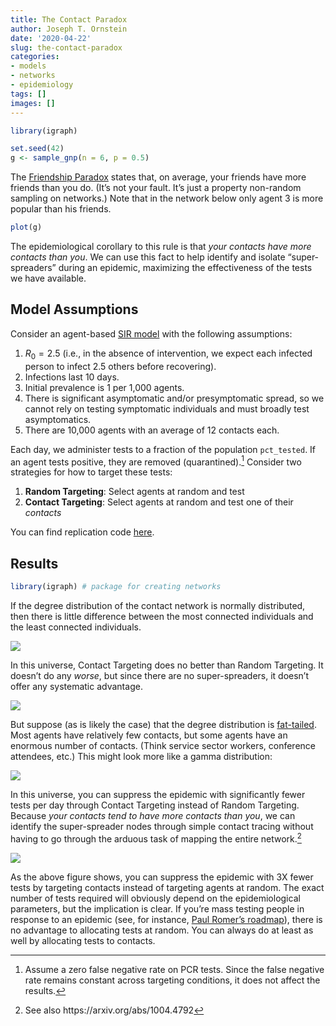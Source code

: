 ```yaml
---
title: The Contact Paradox
author: Joseph T. Ornstein
date: '2020-04-22'
slug: the-contact-paradox
categories: 
- models
- networks
- epidemiology
tags: []
images: []
---
```


<!-- --- -->

<!-- ***Attention Conservation Notice:*** *The following post describes an agent-based epidemiological model demonstrating that simple contact tracing strictly outperforms mass random testing. If you already believe this without a model, you may skip the exposition. Maybe just look at the pretty charts.* -->

<!-- --- -->

```R
library(igraph)

set.seed(42)
g <- sample_gnp(n = 6, p = 0.5)
```

The [Friendship Paradox](https://en.wikipedia.org/wiki/Friendship_paradox) states that, on average, your friends have more friends than you do. (It's not your fault. It's just a property non-random sampling on networks.) Note that in the network below only agent 3 is more popular than his friends.

```r
plot(g)
```

The epidemiological corollary to this rule is that *your contacts have more contacts than you*. We can use this fact to help identify and isolate "super-spreaders" during an epidemic, maximizing the effectiveness of the tests we have available.

## Model Assumptions

Consider an agent-based [SIR model](https://en.wikipedia.org/wiki/Compartmental_models_in_epidemiology#The_SIR_model) with the following assumptions:
 
 1. $R_0 = 2.5$ (i.e., in the absence of intervention, we expect each infected person to infect 2.5 others before recovering).
 2. Infections last 10 days.
 3. Initial prevalence is 1 per 1,000 agents.
 4. There is significant asymptomatic and/or presymptomatic spread, so we cannot rely on testing symptomatic individuals and must broadly test asymptomatics.
 5. There are 10,000 agents with an average of 12 contacts each.
 
Each day, we administer tests to a fraction of the population `pct_tested`. If an agent tests positive, they are removed (quarantined).[^false-negative-rate] Consider two strategies for how to target these tests:

 1. **Random Targeting**: Select agents at random and test
 2. **Contact Targeting**: Select agents at random and test one of their *contacts*
 
You can find replication code [here](code/sir-model.R).

## Results


```R

library(igraph) # package for creating networks

```

If the degree distribution of the contact network is normally distributed, then there is little difference between the most connected individuals and the least connected individuals. 

![](figs/normal_distribution.png)

In this universe, Contact Targeting does no better than Random Targeting. It doesn't do any *worse*, but since there are no super-spreaders, it doesn't offer any systematic advantage.

![](figs/normal_results.png)

But suppose (as is likely the case) that the degree distribution is [fat-tailed](https://en.wikipedia.org/wiki/Fat-tailed_distribution). Most agents have relatively few contacts, but some agents have an enormous number of contacts. (Think service sector workers, conference attendees, etc.) This might look more like a gamma distribution:

![](figs/gamma_distribution.png)

In this universe, you can suppress the epidemic with significantly fewer tests per day through Contact Targeting instead of Random Targeting. Because *your contacts tend to have more contacts than you*, we can identify the super-spreader nodes through simple contact tracing without having to go through the arduous task of mapping the entire network.[^christakis-fowler]

![](figs/gamma_results.png)

As the above figure shows, you can suppress the epidemic with 3X fewer tests by targeting contacts instead of targeting agents at random. The exact number of tests required will obviously depend on the epidemiological parameters, but the implication is clear. If you're mass testing people in response to an epidemic (see, for instance, [Paul Romer's roadmap](https://roadmap.paulromer.net/paulromer-roadmap-report.pdf)), there is no advantage to allocating tests at random. You can always do at least as well by allocating tests to contacts. 


[^christakis-fowler]: See also https://arxiv.org/abs/1004.4792
[^false-negative-rate]: Assume a zero false negative rate on PCR tests. Since the false negative rate remains constant across targeting conditions, it does not affect the results. 


